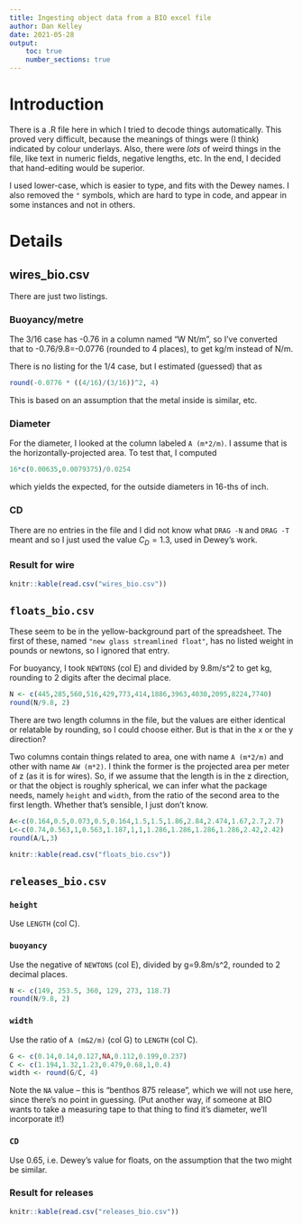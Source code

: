 ```yaml
---
title: Ingesting object data from a BIO excel file
author: Dan Kelley
date: 2021-05-28
output:
    toc: true
    number_sections: true
---
```


# Introduction

There is a .R file here in which I tried to decode things automatically.  This
proved very difficult, because the meanings of things were (I think) indicated
by colour underlays.  Also, there were *lots* of weird things in the file, like
text in numeric fields, negative lengths, etc.  In the end, I decided that
hand-editing would be superior.

I used lower-case, which is easier to type, and fits with the Dewey names.  I
also removed the `"` symbols, which are hard to type in code, and appear in
some instances and not in others.

# Details

## wires_bio.csv

There are just two listings.

### Buoyancy/metre

The 3/16 case has -0.76 in a column named "W Nt/m", so I've converted that to
-0.76/9.8=-0.0776 (rounded to 4 places), to get kg/m instead of N/m.

There is no listing for the 1/4 case, but I estimated (guessed) that as

```r
round(-0.0776 * ((4/16)/(3/16))^2, 4)
```
This is based on an assumption that the metal inside is similar, etc.

### Diameter

For the diameter, I looked at the column labeled `A (m*2/m)`. I assume that is
the horizontally-projected area. To test that, I computed 
```r
16*c(0.00635,0.0079375)/0.0254
```
which yields the expected, for the outside diameters in 16-ths of inch.

### CD

There are no entries in the file and I did not know what `DRAG -N` and `DRAG
-T` meant and so I just used the value $C_D=1.3$, used in Dewey's work.

### Result for wire

```r
knitr::kable(read.csv("wires_bio.csv"))
```


## `floats_bio.csv`

These seem to be in the yellow-background part of the spreadsheet.
The first of these, named `"new glass streamlined float"`, has no listed weight
in pounds or newtons, so I ignored that entry.

For buoyancy, I took `NEWTONS` (col E) and divided by 9.8m/s^2 to get kg, rounding
to 2 digits after the decimal place.
```r
N <- c(445,285,560,516,429,773,414,1886,3963,4030,2095,8224,7740)
round(N/9.8, 2)
```

There are two length columns in the file, but the values are either identical
or relatable by rounding, so I could choose either.  But is that in the x or
the y direction?

Two columns contain things related to area, one with name `A (m*2/m)` and other
with name `AW (m*2)`.  I think the former is the projected area per meter of z
(as it is for wires).  So, if we assume that the length is in the z direction,
or that the object is roughly spherical, we can infer what the package needs,
namely `height` and `width`, from the ratio of the second area to the first
length.  Whether that's sensible, I just don't know.
```r
A<-c(0.164,0.5,0.073,0.5,0.164,1.5,1.5,1.86,2.84,2.474,1.67,2.7,2.7)
L<-c(0.74,0.563,1,0.563,1.187,1,1,1.286,1.286,1.286,1.286,2.42,2.42)
round(A/L,3)
```

```r
knitr::kable(read.csv("floats_bio.csv"))
```

## `releases_bio.csv`

### `height`
Use `LENGTH` (col C).

### `buoyancy`
Use the negative of `NEWTONS` (col E), divided by g=9.8m/s^2, rounded to 2 decimal
places.
```r
N <- c(149, 253.5, 360,	129, 273, 118.7)
round(N/9.8, 2)
```

### `width`
Use the ratio of `A (m&2/m)` (col G) to `LENGTH` (col C).
```r
G <- c(0.14,0.14,0.127,NA,0.112,0.199,0.237)
C <- c(1.194,1.32,1.23,0.479,0.68,1,0.4)
width <- round(G/C, 4)
```
Note the `NA` value -- this is "benthos 875 release", which we will not use
here, since there's no point in guessing.  (Put another way, if someone at BIO
wants to take a measuring tape to that thing to find it's diameter, we'll
incorporate it!)

### `CD`
Use 0.65, i.e. Dewey's value for floats, on the assumption that the two might
be similar.

### Result for releases

```r
knitr::kable(read.csv("releases_bio.csv"))
```


